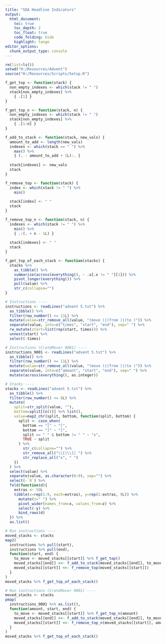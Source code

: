 ```yaml
---
title: "SDA Headline Indicators"
output:
  html_document:
    toc: true
    toc_depth: 2
    toc_float: true
    code_folding: hide
    highlight: tango
editor_options: 
  chunk_output_type: console
---
```


```r

rm(list=ls())
setwd("H:/Resources/Advent")
source("H:/Resources/Scripts/Setup.R")

```

```r

f_get_top <- function(stack) {
  non_empty_indexes <- which(stack != " ")
  stack[non_empty_indexes] %>%
    { .[1] }
}

f_get_top_n <- function(stack, n) {
  non_empty_indexes <- which(stack != " ")
  stack[non_empty_indexes] %>%
    { .[1:n] }
}

f_add_to_stack <- function(stack, new_vals) {
  amount_to_add <- length(new_vals)
  indexes <- which(stack == " ") %>%
    max() %>%
    { (. - amount_to_add + 1L):. }
  
  stack[indexes] <- new_vals
  stack
}

f_remove_top <- function(stack) {
  index <- which(stack != " ") %>%
    min()
  
  stack[index] <- " "
  stack
}

f_remove_top_n <- function(stack, n) {
  indexes <- which(stack != " ") %>%
    min() %>%
    { .:(. + n - 1L) }
  
  stack[indexes] <- " "
  stack
}

f_get_top_of_each_stack <- function(stacks) {
  stacks %>%
    as_tibble() %>%
    summarise(across(everything(), ~ .x[.x != " "][1])) %>%
    pivot_longer(everything()) %>%
    pull(value) %>%
    str_c(collapse="")
}

# Instructions ----
instructions <- readLines("advent 5.txt") %>%
  as_tibble() %>%
  filter(row_number() >= 11L) %>%
  mutate(value=str_remove_all(value, "(move )|(from )|(to )")) %>%
  separate(value, into=c("times", "start", "end"), sep=" ") %>%
  rw_mutate(start=list(rep(start, times))) %>%
  unnest(start) %>%
  select(-times)

# Instructions (CrateMover 9001) ----
instructions_9001 <- readLines("advent 5.txt") %>%
  as_tibble() %>%
  filter(row_number() >= 11L) %>%
  mutate(value=str_remove_all(value, "(move )|(from )|(to )")) %>%
  separate(value, into=c("amount", "start", "end"), sep=" ") %>%
  mutate(across(everything(), as.integer))

# Stacks ----
stacks <- readLines("advent 5.txt") %>%
  as_tibble() %>%
  filter(row_number() <= 8L) %>%
  mutate(
    split=str_split(value, ""),
    bottom=split[[n()]] %>% list(),
    value=map2_chr(split, bottom, function(split, bottom) {
      split <- case_when(
        bottom == "[" ~ "[",
        bottom == "]" ~ "]",
        split == " " & bottom != " " ~ "x",
        TRUE ~ split
      ) %>%
        str_c(collapse="") %>%
        str_remove_all("\\[|\\]| ") %>%
        str_replace_all("x", " ")
    })
  ) %>%
  select(value) %>%
  separate(value, as.character(0:9), sep="") %>%
  select(-`0`) %>%
  fold(function(d){
    extras <- 50L
    tibble(x=rep(1:9, each=extras), y=rep(1:extras, 9L)) %>%
      mutate(z=" ") %>%
      pivot_wider(names_from=x, values_from=z) %>%
      select(-y) %>%
      bind_rows(d)
  }) %>%
  as.list()

# Run instructions ----
moved_stacks <- stacks
map2(
  instructions %>% pull(start),
  instructions %>% pull(end),
  function(start, end) {
    to_move <- moved_stacks[[start]] %>% f_get_top()
    moved_stacks[[end]] <<- f_add_to_stack(moved_stacks[[end]], to_move)
    moved_stacks[[start]] <<- f_remove_top(moved_stacks[[start]])
  }
)
moved_stacks %>% f_get_top_of_each_stack()

# Run instructions (CrateMover 9001) ----
moved_stacks <- stacks
pmap(
  instructions_9001 %>% as.list(),
  function(amount, start, end) {
    to_move <- moved_stacks[[start]] %>% f_get_top_n(amount)
    moved_stacks[[end]] <<- f_add_to_stack(moved_stacks[[end]], to_move)
    moved_stacks[[start]] <<- f_remove_top_n(moved_stacks[[start]], amount)
  }
)
moved_stacks %>% f_get_top_of_each_stack()

```





